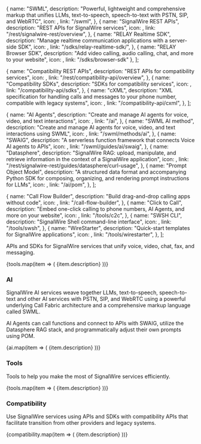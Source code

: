 

  {
    name: "SWML",
    description: "Powerful, lightweight and comprehensive markup that unifies LLMs, text-to-speech, speech-to-text with PSTN, SIP, and WebRTC",
    icon: <MdCode />,
    link: "/swml",
  },
  {
    name: "SignalWire REST APIs",
    description: "REST APIs for SignalWire services",
    icon: <TbApi />,
    link: "/rest/signalwire-rest/overview",
  },
  {
    name: "RELAY Realtime SDK",
    description: "Manage realtime communication applications with a server-side SDK",
    icon: <FaServer />,
    link: "/sdks/relay-realtime-sdk/",
  },
  {
    name: "RELAY Browser SDK",
    description: "Add video calling, audio calling, chat, and more to your website",
    icon: <MdWebAsset />,
    link: "/sdks/browser-sdk"
  },
];

  {
    name: "Compatibility REST APIs",
    description: "REST APIs for compatibility services",
    icon: <TbApi />,
    link: "/rest/compatibility-api/overview",
  },
  {
    name: "Compatibility SDKs",
    description: "SDKs for compatibility services",
    icon: <FaServer />,
    link: "/compatibility-api/sdks",
  },
  {
    name: "cXML",
    description: "XML specification for handling calls and messages to your phone number, compatible with legacy systems",
    icon: <MdOutlineCode />,
    link: "/compatibility-api/cxml",
  },
];

  {
    name: "AI Agents",
    description: "Create and manage AI agents for voice, video, and text interactions",
    icon: <FaRobot />,
    link: "/ai",
  },
  {
    name: "SWML AI method",
    description: "Create and manage AI agents for voice, video, and text interactions using SWML",
    icon: <FaRobot />,
    link: "/swml/methods/ai",
  },
  {
    name: "SWAIG",
    description: "A serverless function framework that connects Voice AI agents to APIs",
    icon: <PiMagicWand />,
    link: "/swml/guides/ai/swaig",
  },
  {
    name: "Datasphere",
    description: "SignalWire RAG: upload, manipulate, and retrieve information in the context of a SignalWire application",
    icon: <PiDatabase />,
    link: "/rest/signalwire-rest/guides/datasphere/curl-usage",
  },
  {
    name: "Prompt Object Model",
    description: "A structured data format and accompanying Python SDK for composing, organizing, and rendering prompt instructions for LLMs",
    icon: <MdOutlineCode />,
    link: "/ai/pom",
  },
];

  {
    name: "Call Flow Builder",
    description: "Build drag-and-drop calling apps without code",
    icon: <PiTreeStructure />,
    link: "/call-flow-builder",
  },
  {
    name: "Click to Call",
    description: "Embed one-click calling to phone numbers, AI Agents, and more on your website",
    icon: <TbClick />,
    link: "/tools/c2c",
  },
  {
    name: "SWSH CLI",
    description: "SignalWire Shell command-line interface",
    icon: <MdOutlineCode />,
    link: "/tools/swsh",
  },
  {
    name: "WireStarter",
    description: "Quick-start templates for SignalWire applications",
    icon: <FaMagic />,
    link: "/tools/wirestarter",
  },
];

APIs and SDKs for SignalWire services that unify voice, video, chat, fax, and messaging. 

<CardGroup cols={4}>
{tools.map(item => (
  <Card 
    key={item.name}
    title={item.name} 
    href={item.link}
    icon={item.icon}
  >
    {item.description}
  </Card>
))}
</CardGroup>

### AI

SignalWire AI services weave together LLMs, text-to-speech, speech-to-text and other AI services with PSTN, SIP, and WebRTC 
using a powerful underlying Call Fabric architecture and a comprehensive markup language called SWML.

AI Agents can call functions and connect to APIs with <Tooltips tip="SignalWire AI Gateway">SWAIG</Tooltips>, 
utilize the Datasphere <Tooltips tip="Retrieval Automated Generation">RAG</Tooltips> stack,
and programmatically adjust their own prompts using <Tooltips tip="Prompt Object Model">POM</Tooltips>.

<CardGroup cols={3}>
{ai.map(item => (
  <Card 
    key={item.name}
    title={item.name} 
    href={item.link}
    icon={item.icon}
  >
    {item.description}
  </Card>
))}
</CardGroup>


### Tools

Tools to help you make the most of SignalWire services efficiently.

<CardGroup cols={4}>
{tools.map(item => (
  <Card 
    key={item.name}
    title={item.name} 
    href={item.link}
    icon={item.icon}
  >
    {item.description}
  </Card>
))}
</CardGroup>

### Compatibility

Use SignalWire services using APIs and SDKs with compatibility APIs that facilitate transition from other providers and legacy systems. 

<CardGroup cols={3}>
{compatibility.map(item => (
  <Card 
    key={item.name}
    title={item.name} 
    href={item.link}
    icon={item.icon}
  >
    {item.description}
  </Card>
))}
</CardGroup>
